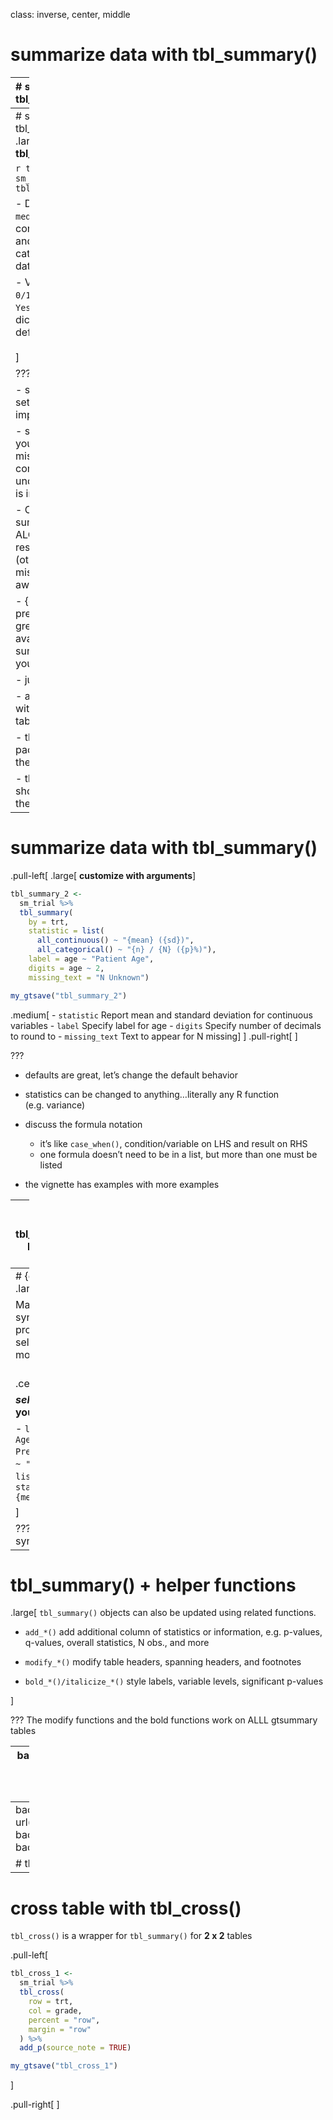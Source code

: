 class: inverse, center, middle

# summarize data with tbl_summary()

---
# summarize data with tbl_summary()

.large[**Example: Summarizing clinical study data**]

.pull-left[
.large[

**Goal**: Summarize data by treatment groups:
- Age
- Tumor Response
- Tumor Grade
]
```r
library(gtsummary)
library(tidyverse)

sm_trial <-
  trial %>%
  select(trt, age, grade, response)
```

```r
gt_trial_info <-
  tibble(
    Variable = names(sm_trial),
    Label = map_chr(Variable, ~attr(trial[[.x]], "label"))
  ) %>% gt::gt()
my_gtsave("gt_trial_info")
```

]
.pull-right[
<p align="center"><img src="images/gt_trial_info.png" width=90%></p>
]

???
- This is an abbreviated version of the example data used in the package help files/documentation. 

- note that the column have been labeled using the {labelled} package, and those are used throughout the package

---
# summarize data with tbl_summary()
.pull-left[
.large[
**basic tbl_summary()**
]

```r
tbl_summary_1 <- 
  sm_trial %>%
  tbl_summary(by = trt)
```
```r
my_gtsave("tbl_summary_1")
```
.medium[
- Three types of summaries: `continuous`, `categorical`, and `dichotomous`

- Default statistics are `median (IQR)` for continuous variables, and `n (%)` for categorical/dichotomous data

- Variables coded as `0/1`, `TRUE/FALSE`, and `Yes/No` are presented dichotomously by default
]
]
.pull-right[
<br>
<br>
<p align="center"><img src="images/tbl_summary_1.png" width=85%></p>
]

???
- Go slow here

- summarizing a data set is the MOST important analysis

- summarize data first!  you will often catch mistakes.  Data is complicated, and understanding it up front is important.

- Communicating a summary of the data ALONG with analytic results in necessary (others may catch mistakes you're not aware of)

- {gtsummary} is for presenting results, other great packages are available for summarizing data for your self (e.g. skimr)

- just one line of code

- all functions beginning with `tbl_*` create a new tables

- this is how I used the package 95% percent of the time...so easy

- three types of data shown here (explain them)

---
# summarize data with tbl_summary()

.pull-left[
.large[
**customize with arguments**
]

```r
tbl_summary_2 <- 
  sm_trial %>%
  tbl_summary(
    by = trt,
    statistic = list(
      all_continuous() ~ "{mean} ({sd})",
      all_categorical() ~ "{n} / {N} ({p}%)"), 
    label = age ~ "Patient Age",
    digits = age ~ 2,
    missing_text = "N Unknown")
```
```r
my_gtsave("tbl_summary_2")
```

.medium[
- `statistic` Report mean and standard deviation for continuous variables
- `label` Specify label for age
- `digits` Specify number of decimals to round to
- `missing_text` Text to appear for N missing
]
]
.pull-right[
<p align="center"><img src="images/tbl_summary_2.png" width=95%></p>
]

???

- defaults are great, let's change the default behavior

- statistics can be changed to anything...literally any R function (e.g. variance)

- discuss the formula notation
    - it's like `case_when()`, condition/variable on LHS and result on RHS
    - one formula doesn't need to be in a list, but more than one must be listed

- the vignette has examples with more examples

---
background-image: url(images/Dan-tbl_summary_small_example.png)
background-position: center
background-size: cover

---
# {gtsummary} and formulas
.large[

Many arguments use formula syntax (or list of formulas), and provide many  options to easily select variables you want to modify.   
<br>
<br>

.center[

**_select variables_ ~ specify what you want to do** 
]



- `label = list(age ~ "Patient Age", marker ~ "Marker Level Pre-Tx")`
- `type = c(age, marker) ~ "continuous"`
- `digits = list(age ~ 0, marker ~ 2)`
- `statistic = all_continuous() ~ "{median} [{min}, {max}]"`

]

???
- case_when uses similar syntax 


---
# tbl_summary() + helper functions

.large[
`tbl_summary()` objects can also be updated using related functions.

- `add_*()` add additional column of statistics or information, e.g. p-values, q-values, overall statistics, N obs., and more

- `modify_*()` modify table headers, spanning headers, and footnotes

- `bold_*()/italicize_*()` style labels, variable levels, significant p-values

]

???
The modify functions and the bold functions work on ALLL gtsummary tables


---
background-image: url(images/Dan-tbl_summary_big_example.png)
background-position: center
background-size: cover

---
background-image: url(images/tbl_summary_demo_fast.gif)
background-position: center
background-size: contain

# tbl_summary() in action

---
# cross table with tbl_cross()

`tbl_cross()` is a wrapper for `tbl_summary()` for **2 x 2** tables

.pull-left[
<br>
```r
tbl_cross_1 <-
  sm_trial %>%
  tbl_cross(
    row = trt, 
    col = grade,
    percent = "row",
    margin = "row"
  ) %>%
  add_p(source_note = TRUE)
```
```r
my_gtsave("tbl_cross_1")
```
]

.pull-right[
<p align="center"><img src="images/tbl_cross_1.png" width=90%></p>
]